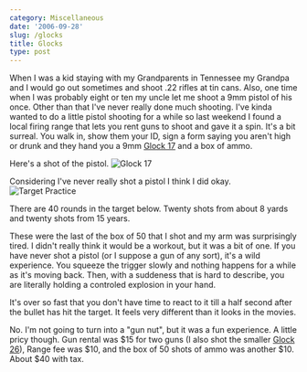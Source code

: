 ```yaml
---
category: Miscellaneous
date: '2006-09-28'
slug: /glocks
title: Glocks
type: post
---
```



When I was a kid staying with my Grandparents in Tennessee my
Grandpa and I would go out sometimes and shoot .22 rifles at tin
cans. Also, one time when I was probably eight or ten my uncle let
me shoot a 9mm pistol of his once. Other than that I've never
really done much shooting. I've kinda wanted to do a little pistol
shooting for a while so last weekend I found a local firing range
that lets you rent guns to shoot and gave it a spin. It's a bit
surreal. You walk in, show them your ID, sign a form saying you
aren't high or drunk and they hand you a 9mm
[Glock 17](http://en.wikipedia.org/wiki/GLOCK_17) and a box of
ammo. 

Here's a shot of the pistol.
![Glock 17](http://www.alanwsmith.com/blog/wp-content/uploads/20060923-114208-01.jpg "Glock 17")

Considering I've never really shot a pistol I think I did okay.
![Target Practice](http://www.alanwsmith.com/blog/wp-content/uploads/20060923-124436-01.jpg "Target Practice")

There are 40 rounds in the target below. Twenty shots from about 8
yards and twenty shots from 15 years. 

These were the last of the
box of 50 that I shot and my arm was surprisingly tired. I didn't
really think it would be a workout, but it was a bit of one. If you
have never shot a pistol (or I suppose a gun of any sort), it's a
wild experience. You squeeze the trigger slowly and nothing happens
for a while as it's moving back. Then, with a suddeness that is
hard to describe, you are literally holding a controled explosion
in your hand. 

It's over so fast that you don't have time to react
to it till a half second after the bullet has hit the target. It
feels very different than it looks in the movies. 

No. I'm not going
to turn into a "gun nut", but it was a fun experience. A little
pricy though. Gun rental was $15 for two guns (I also shot the
smaller [Glock 26](http://en.wikipedia.org/wiki/GLOCK_26)), Range
fee was $10, and the box of 50 shots of ammo was another $10. About
$40 with tax.